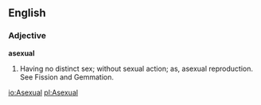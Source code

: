 ==English==
===Adjective===

'''asexual'''

#Having no distinct sex; without sexual action; as, asexual reproduction. See Fission and Gemmation.

[[io:Asexual]]
[[pl:Asexual]]